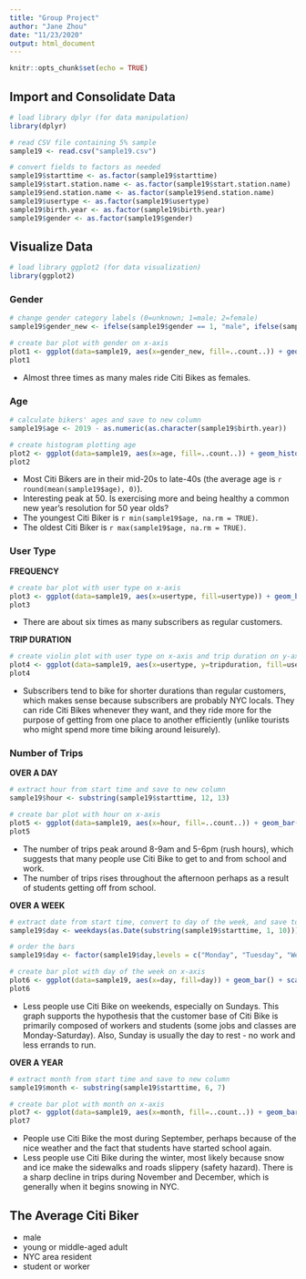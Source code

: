 ```yaml
---
title: "Group Project"
author: "Jane Zhou"
date: "11/23/2020"
output: html_document
---
```


```r
knitr::opts_chunk$set(echo = TRUE)
```

## Import and Consolidate Data
```r
# load library dplyr (for data manipulation)
library(dplyr)

# read CSV file containing 5% sample
sample19 <- read.csv("sample19.csv")

# convert fields to factors as needed
sample19$starttime <- as.factor(sample19$starttime)
sample19$start.station.name <- as.factor(sample19$start.station.name)
sample19$end.station.name <- as.factor(sample19$end.station.name)
sample19$usertype <- as.factor(sample19$usertype)
sample19$birth.year <- as.factor(sample19$birth.year)
sample19$gender <- as.factor(sample19$gender)
```

## Visualize Data
```r
# load library ggplot2 (for data visualization)
library(ggplot2)
```

### Gender 
```r
# change gender category labels (0=unknown; 1=male; 2=female)
sample19$gender_new <- ifelse(sample19$gender == 1, "male", ifelse(sample19$gender == 2, "female", "unknown"))

# create bar plot with gender on x-axis 
plot1 <- ggplot(data=sample19, aes(x=gender_new, fill=..count..)) + geom_bar() + scale_fill_gradient(low="greenyellow", high="darkgreen") + labs(x="gender") + theme(legend.position = "none")
plot1
```

- Almost three times as many males ride Citi Bikes as females.

### Age
```r
# calculate bikers' ages and save to new column
sample19$age <- 2019 - as.numeric(as.character(sample19$birth.year))

# create histogram plotting age
plot2 <- ggplot(data=sample19, aes(x=age, fill=..count..)) + geom_histogram(binwidth=1) + scale_fill_gradient(low="greenyellow", high="darkgreen")
plot2
```

- Most Citi Bikers are in their mid-20s to late-40s (the average age is `r round(mean(sample19$age), 0)`).
- Interesting peak at 50. Is exercising more and being healthy a common new year's resolution for 50 year olds?
- The youngest Citi Biker is `r min(sample19$age, na.rm = TRUE)`.
- The oldest Citi Biker is `r max(sample19$age, na.rm = TRUE)`.

### User Type
**FREQUENCY**
```r
# create bar plot with user type on x-axis 
plot3 <- ggplot(data=sample19, aes(x=usertype, fill=usertype)) + geom_bar() + scale_fill_manual(values=c("chartreuse3", "darkgreen")) + theme(legend.position = "none")
plot3
```

- There are about six times as many subscribers as regular customers.

**TRIP DURATION**
```r
# create violin plot with user type on x-axis and trip duration on y-axis
plot4 <- ggplot(data=sample19, aes(x=usertype, y=tripduration, fill=usertype)) + geom_violin() + scale_y_log10() + scale_fill_manual(values=c("darkgreen", "chartreuse3")) + theme(legend.position = "none")
plot4
```

- Subscribers tend to bike for shorter durations than regular customers, which makes sense because subscribers are probably NYC locals. They can ride Citi Bikes whenever they want, and they ride more for the purpose of getting from one place to another efficiently (unlike tourists who might spend more time biking around leisurely).

### Number of Trips
**OVER A DAY**
```r
# extract hour from start time and save to new column
sample19$hour <- substring(sample19$starttime, 12, 13)

# create bar plot with hour on x-axis
plot5 <- ggplot(data=sample19, aes(x=hour, fill=..count..)) + geom_bar() + scale_fill_gradient(low="greenyellow", high="darkgreen")
plot5
```

- The number of trips peak around 8-9am and 5-6pm (rush hours), which suggests that many people use Citi Bike to get to and from school and work.
- The number of trips rises throughout the afternoon perhaps as a result of students getting off from school.

**OVER A WEEK**
```r
# extract date from start time, convert to day of the week, and save to new column
sample19$day <- weekdays(as.Date(substring(sample19$starttime, 1, 10))) 

# order the bars
sample19$day <- factor(sample19$day,levels = c("Monday", "Tuesday", "Wednesday", "Thursday", "Friday", "Saturday", "Sunday"))

# create bar plot with day of the week on x-axis
plot6 <- ggplot(data=sample19, aes(x=day, fill=day)) + geom_bar() + scale_fill_manual(values=c("darkgreen", "darkgreen", "darkgreen", "darkgreen", "darkgreen", "chartreuse3", "chartreuse3")) + theme(legend.position = "none")
plot6
```

- Less people use Citi Bike on weekends, especially on Sundays. This graph supports the hypothesis that the customer base of Citi Bike is primarily composed of workers and students (some jobs and classes are Monday-Saturday). Also, Sunday is usually the day to rest - no work and less errands to run. 

**OVER A YEAR**
```r
# extract month from start time and save to new column
sample19$month <- substring(sample19$starttime, 6, 7)

# create bar plot with month on x-axis
plot7 <- ggplot(data=sample19, aes(x=month, fill=..count..)) + geom_bar() + scale_fill_gradient(low="greenyellow", high="darkgreen")
plot7
```

- People use Citi Bike the most during September, perhaps because  of the nice weather and the fact that students have started school again.
- Less people use Citi Bike during the winter, most likely because snow and ice make the sidewalks and roads slippery (safety hazard). There is a sharp decline in trips during November and December, which is generally when it begins snowing in NYC.

## The Average Citi Biker
- male
- young or middle-aged adult
- NYC area resident
- student or worker